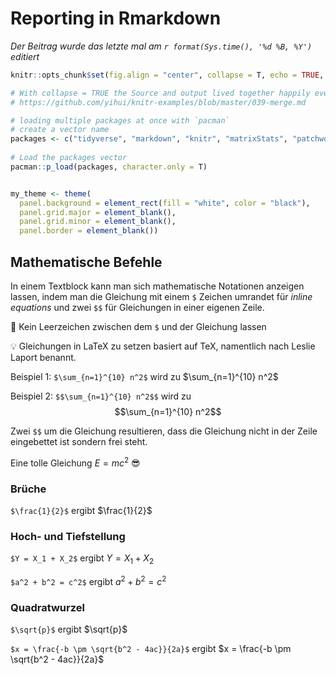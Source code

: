 # Reporting in Rmarkdown

*Der Beitrag wurde das letzte mal am `r format(Sys.time(), '%d %B, %Y')` editiert*

```r

knitr::opts_chunk$set(fig.align = "center", collapse = T, echo = TRUE, message = FALSE, warning = FALSE)

# With collapse = TRUE the Source and output lived together happily ever in knitr.
# https://github.com/yihui/knitr-examples/blob/master/039-merge.md

# loading multiple packages at once with `pacman`
# create a vector name
packages <- c("tidyverse", "markdown", "knitr", "matrixStats", "patchwork", "lubridate", "plotly",  "naniar", "stlplus", "gt", "dygraphs", "htmltools", "zoo", "xts", "ggpmisc", "forcats", "RColorBrewer", "Kendall", "rstudioapi", "multcompView", "plyr", "bookdown", "janitor", "rstatix", "ggpubr", "moments", "tweetrmd", "ggthemes", "hexbin", "ggridges", "ggstream", "openair", "treemapify", "MBA", "akima", "PlotSvalbard", "sf", "rnaturalearth", "rnaturalearthdata", "rgeos", "ggspatial", "factoextra", "FactoMineR")
 
# Load the packages vector 
pacman::p_load(packages, character.only = T)


my_theme <- theme(
  panel.background = element_rect(fill = "white", color = "black"),
  panel.grid.major = element_blank(), 
  panel.grid.minor = element_blank(), 
  panel.border = element_blank())

```

## Mathematische Befehle

In einem Textblock kann man sich mathematische Notationen anzeigen lassen, indem man die Gleichung mit einem `$` Zeichen umrandet für *inline equations* und zwei `$$` für Gleichungen in einer eigenen Zeile. 

🚨 Kein Leerzeichen zwischen dem `$` und der Gleichung lassen

💡 Gleichungen in LaTeX zu setzen basiert auf TeX, namentlich nach Leslie Laport benannt. 

Beispiel 1: `$\sum_{n=1}^{10} n^2$` wird zu $\sum_{n=1}^{10} n^2$ 

Beispiel 2: `$$\sum_{n=1}^{10} n^2$$` wird zu $$\sum_{n=1}^{10} n^2$$

Zwei `$$` um die Gleichung resultieren, dass die Gleichung nicht in der Zeile eingebettet ist sondern frei steht. 

Eine tolle Gleichung $E=mc^2$ 😎

### Brüche

`$\frac{1}{2}$` ergibt $\frac{1}{2}$

### Hoch- und Tiefstellung

`$Y = X_1 + X_2$` ergibt $Y = X_1 + X_2$

`$a^2 + b^2 = c^2$` ergibt $a^2 + b^2 = c^2$

### Quadratwurzel 

`$\sqrt{p}$` ergibt $\sqrt{p}$

`$x = \frac{-b \pm \sqrt{b^2 - 4ac}}{2a}$` ergibt $x = \frac{-b \pm \sqrt{b^2 - 4ac}}{2a}$